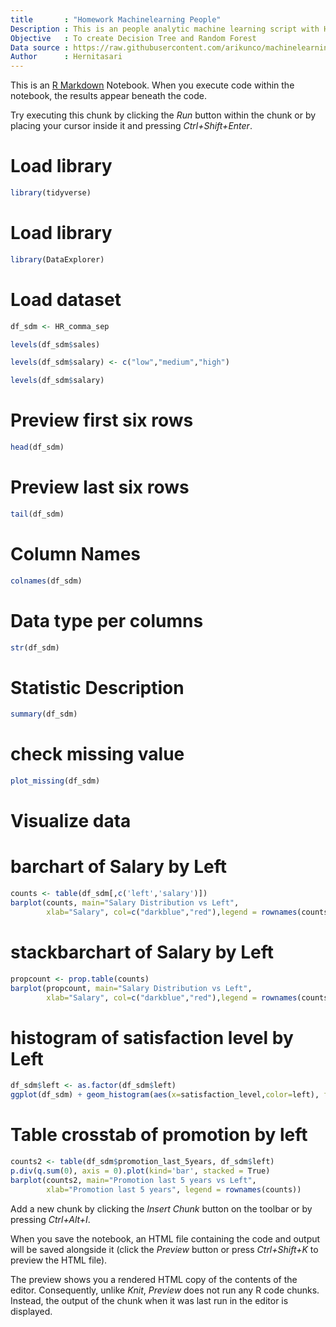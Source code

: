 ---
title       : "Homework Machinelearning People"  
Description : This is an people analytic machine learning script with HR dataset.
Objective   : To create Decision Tree and Random Forest
Data source : https://raw.githubusercontent.com/arikunco/machinelearning/master/dataset/HR_comma_sep.csv
Author      : Hernitasari
---

This is an [R Markdown](http://rmarkdown.rstudio.com) Notebook. When you execute code within the notebook, the results appear beneath the code. 

Try executing this chunk by clicking the *Run* button within the chunk or by placing your cursor inside it and pressing *Ctrl+Shift+Enter*. 


# Load library
```{r}
library(tidyverse)
```

# Load library
```{r}
library(DataExplorer)
```

# Load dataset 
```{r}
df_sdm <- HR_comma_sep
```


```{r}
levels(df_sdm$sales)
```


```{r}
levels(df_sdm$salary) <- c("low","medium","high")
```


```{r}
levels(df_sdm$salary)
```

# Preview first six rows
```{r}
head(df_sdm)
```

# Preview last six rows 
```{r}
tail(df_sdm)
```

# Column Names 
```{r}
colnames(df_sdm)
```


# Data type per columns 
```{r}
str(df_sdm)
```

# Statistic Description
```{r}
summary(df_sdm)
```

# check missing value 
```{r}
plot_missing(df_sdm)
```

# Visualize data 

# barchart of Salary by Left 
```{r}
counts <- table(df_sdm[,c('left','salary')])
barplot(counts, main="Salary Distribution vs Left",
        xlab="Salary", col=c("darkblue","red"),legend = rownames(counts), beside=TRUE)
```
# stackbarchart of Salary by Left
```{r}
propcount <- prop.table(counts)
barplot(propcount, main="Salary Distribution vs Left",
        xlab="Salary", col=c("darkblue","red"),legend = rownames(counts))
```
# histogram of satisfaction level by Left 
```{r}
df_sdm$left <- as.factor(df_sdm$left)
ggplot(df_sdm) + geom_histogram(aes(x=satisfaction_level,color=left), fill="White",alpha=0.5, position="identity")
```

# Table crosstab of promotion by left 
```{r}
counts2 <- table(df_sdm$promotion_last_5years, df_sdm$left)
p.div(q.sum(0), axis = 0).plot(kind='bar', stacked = True)
barplot(counts2, main="Promotion last 5 years vs Left",
        xlab="Promotion last 5 years", legend = rownames(counts))
```
        

Add a new chunk by clicking the *Insert Chunk* button on the toolbar or by pressing *Ctrl+Alt+I*.

When you save the notebook, an HTML file containing the code and output will be saved alongside it (click the *Preview* button or press *Ctrl+Shift+K* to preview the HTML file).

The preview shows you a rendered HTML copy of the contents of the editor. Consequently, unlike *Knit*, *Preview* does not run any R code chunks. Instead, the output of the chunk when it was last run in the editor is displayed.
